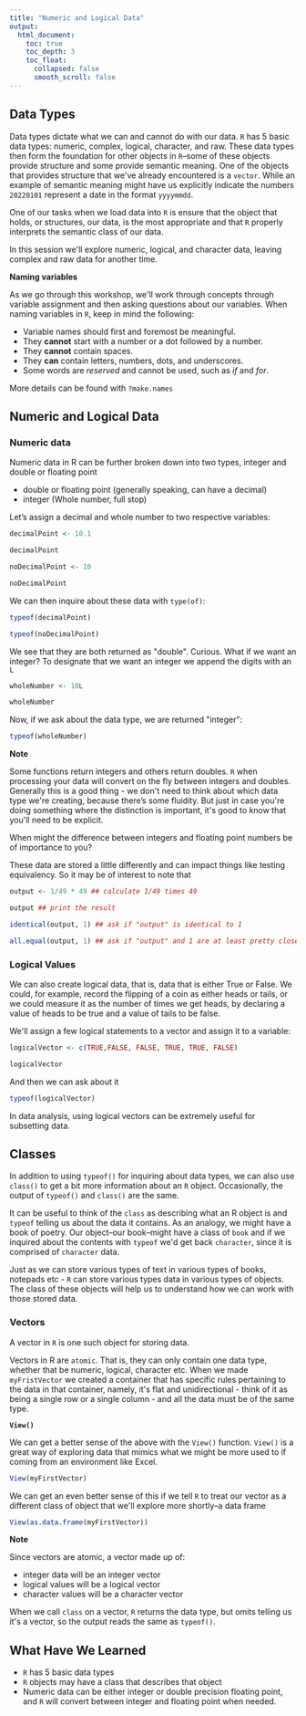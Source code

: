 ```yaml
---
title: "Numeric and Logical Data"
output:
  html_document:
    toc: true
    toc_depth: 3
    toc_float:
      collapsed: false
      smooth_scroll: false
---
```

## Data Types

Data types dictate what we can and cannot do with our data. `R` has 5 basic data types: numeric, complex, logical, character, and raw. These data types then form the foundation for other objects in `R`--some of these objects provide structure and some provide semantic meaning. One of the objects that provides structure that we\'ve already encountered is a `vector`. While an example of semantic meaning might have us explicitly indicate the numbers `20220101` represent a date in the format `yyyymmdd`.

One of our tasks when we load data into `R` is ensure that the object that holds, or structures, our data, is the most appropriate and that `R` properly interprets the semantic class of our data.

In this session we\'ll explore numeric, logical, and character data, leaving complex and raw data for another time.

<div class="question">
**Naming variables**

As we go through this workshop, we\'ll work through concepts through variable assignment and then asking questions about our variables. When naming variables in `R`, keep in mind the following:

* Variable names should first and foremost be meaningful.
* They **cannot** start with a number or a dot followed by a number.
* They **cannot** contain spaces.
* They **can** contain letters, numbers, dots, and underscores.
* Some words are *reserved* and cannot be used, such as *if* and *for*.

More details can be found with `?make.names`
</div>

## Numeric and Logical Data

### Numeric data

Numeric data in R can be further broken down into two types, integer and double or floating point

- double or floating point (generally speaking, can have a decimal)
- integer (Whole number, full stop)

Let's assign a decimal and whole number to two respective variables:

```R
decimalPoint <- 10.1

decimalPoint

noDecimalPoint <- 10

noDecimalPoint
```

We can then inquire about these data with `type(of)`:

```R
typeof(decimalPoint)

typeof(noDecimalPoint)
```

We see that they are both returned as \"double\". Curious. What if we want an integer? To designate that we want an integer we append the digits with an `L`

```R
wholeNumber <- 10L

wholeNumber
```

Now, if we ask about the data type, we are returned \"integer\":

```R
typeof(wholeNumber)
```

<div class="note">
**Note**

Some functions return integers and others return doubles. `R` when processing your data will convert on the fly between integers and doubles. Generally this is a good thing - we don\'t need to think about which data type we\'re creating, because there's some fluidity. But just in case you\'re doing something where the distinction is important, it\'s good to know that you\'ll need to be explicit.
</div>

<div class = "question">
When might the difference between integers and floating point numbers be of importance to you?

These data are stored a little differently and can impact things like testing equivalency. So it may be of interest to note that

```R
output <- 1/49 * 49 ## calculate 1/49 times 49

output ## print the result

identical(output, 1) ## ask if "output" is identical to 1

all.equal(output, 1) ## ask if "output" and 1 are at least pretty close to the same number
```
</div>

### Logical Values

We can also create logical data, that is, data that is either True or False. We could, for example, record the flipping of a coin as either heads or tails, or we could measure it as the number of times we get heads, by declaring a value of heads to be true and a value of tails to be false.

We\'ll assign a few logical statements to a vector and assign it to a variable:

```R
logicalVector <- c(TRUE,FALSE, FALSE, TRUE, TRUE, FALSE)

logicalVector
```

And then we can ask about it

```R
typeof(logicalVector)
```

In data analysis, using logical vectors can be extremely useful for subsetting data.

## Classes

In addition to using `typeof()` for inquiring about data types, we can also use `class()` to get a bit more information about an `R` object. Occasionally, the output of `typeof()` and `class()` are the same.

It can be useful to think of the `class` as describing what an R object is and `typeof` telling us about the data it contains. As an analogy, we might have a book of poetry. Our object--our book--might have a class of `book` and if we inquired about the contents with `typeof` we\'d get back `character`, since it is comprised of `character` data.

Just as we can store various types of text in various types of books, notepads etc - `R` can store various types data in various types of objects. The class of these objects will help us to understand how we can work with those stored data.

### Vectors

A vector in `R` is one such object for storing data.

Vectors in R are `atomic`. That is, they can only contain one data type, whether that be numeric, logical, character etc. When we made `myFristVector` we created a container that has specific rules pertaining to the data in that container, namely, it\'s flat and unidirectional - think of it as being a single row or a single column - and all the data must be of the same type.

<div class = "question">
**`View()`**

We can get a better sense of the above with the `View()` function. `View()` is a great way of exploring data that mimics what we might be more used to if coming from an environment like Excel.

```R
View(myFirstVector)
```

We can get an even better sense of this if we tell `R` to treat our vector as a different class of object that we\'ll explore more shortly--a data frame

```R
View(as.data.frame(myFirstVector))
```
</div>

<div class = "note">
**Note**

Since vectors are atomic, a vector made up of:

* integer data will be an integer vector
* logical values will be a logical vector
* character values will be a character vector

When we call `class` on a vector, `R` returns the data type, but omits telling us it\'s a vector, so the output reads the same as `typeof()`.
</div>

## What Have We Learned

* `R` has 5 basic data types
* `R` objects may have a class that describes that object
* Numeric data can be either integer or double precision floating point, and `R` will convert between integer and floating point when needed.